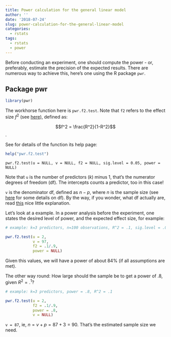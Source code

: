 ```yaml
---
title: Power calculation for the general linear model
author: ''
date: '2018-07-24'
slug: power-calculation-for-the-general-linear-model
categories:
  - rstats
tags:
  - rstats
  - power
---
```



Before conducting an experiment, one should compute the power - or, preferably, estimate the precision of the expected results. There are numerous way to achieve this, here's one using the R package `pwr`.


## Package pwr

```r
library(pwr)
```


The workhorse function here is `pwr.f2.test`. Note that `f2` refers to the effect size $f^2$ (see [here](https://en.wikipedia.org/wiki/Effect_size#Cohen's_%C6%922)), defined as:

$$f^2 = \frac{R^2}{1-R^2}$$.


See for details of the function its help page:
```r
help("pwr.f2.test")
```


```
pwr.f2.test(u = NULL, v = NULL, f2 = NULL, sig.level = 0.05, power = NULL)
```

Note that `u` is the number of predictors ($k$) minus 1, that's the numerator degrees of freedom (df). The intercepts counts a predictor, too in this case!

`v` is the denominator df, defined as $n-p$, where $n$ is the sample size (see [here](https://math.stackexchange.com/questions/617735/multiple-regression-degrees-of-freedom-f-test) for some details on df).
By the way, if you wonder, what df actually are, read [this](https://www.quora.com/How-can-I-explain-degrees-of-freedom-simply-and-clearly) nice little explanation.

Let's look at a example. In a power analysis before the experiment, one states the desired level of power, and the expected effect size, for example:

```r
# example: k=3 predictors, n=100 observations, R^2 = .1, sig.level = .05 (default)

pwr.f2.test(u = 2,
            v = 97,
            f2 = .1/.9,
            power = NULL)
```

Given this values, we will have a power of about 84% (if all assumptions are met).


The other way round: How large should the sample be to get a power of .8, given $R^2=.^1$?

```r
# example: k=3 predictors, power = .8, R^2 = .1

pwr.f2.test(u = 2,
            f2 = .1/.9,
            power = .8,
            v = NULL)

```

`v = 87`, ie, $n=v+p=87+3=90$. That's the estimated sample size we need.



